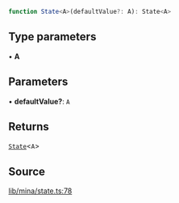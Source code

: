 ```ts
function State<A>(defaultValue?: A): State<A>
```

## Type parameters

• **A**

## Parameters

• **defaultValue?**: `A`

## Returns

[`State`](../type-aliases/State.mdx)\<`A`\>

## Source

[lib/mina/state.ts:78](https://github.com/o1-labs/o1js/blob/72b8e2c2b9aaba4b5c12257bdd63dfe2676a3d99/src/lib/mina/state.ts#L78)
